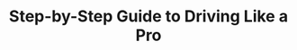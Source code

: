 ---
title: 'Step-by-Step Guide to Driving Like a Pro'
description: 'Discover the specific steps for driving like a pro'
icon: 'person-seat'
sidebarTitle: "Safety tips"
---